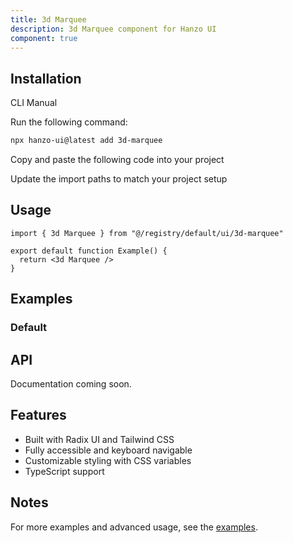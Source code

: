 ```yaml
---
title: 3d Marquee
description: 3d Marquee component for Hanzo UI
component: true
---
```


<ComponentPreview name="3d-marquee-demo" />

## Installation

<Tabs defaultValue="cli">

<TabsList>
  <TabsTrigger value="cli">CLI</TabsTrigger>
  <TabsTrigger value="manual">Manual</TabsTrigger>
</TabsList>

<TabsContent value="cli">

<Steps>

<Step>Run the following command:</Step>

```bash
npx hanzo-ui@latest add 3d-marquee
```

</Steps>

</TabsContent>

<TabsContent value="manual">

<Steps>

<Step>Copy and paste the following code into your project</Step>

<ComponentSource name="3d-marquee" />

<Step>Update the import paths to match your project setup</Step>

</Steps>

</TabsContent>

</Tabs>

## Usage

```tsx
import { 3d Marquee } from "@/registry/default/ui/3d-marquee"

export default function Example() {
  return <3d Marquee />
}
```

## Examples

### Default

<ComponentPreview name="3d-marquee-demo" />

## API

Documentation coming soon.

## Features

- Built with Radix UI and Tailwind CSS
- Fully accessible and keyboard navigable  
- Customizable styling with CSS variables
- TypeScript support

## Notes

For more examples and advanced usage, see the [examples](/examples).
